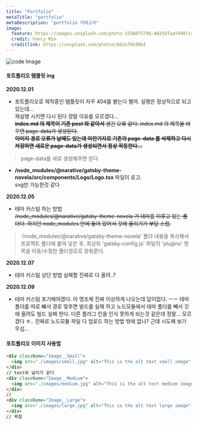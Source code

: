```yaml
---
title: "Portfolio"
metaTitle: "portfolio"
metaDescription: "portfolio 카테고리"
image:
  feature: https://images.unsplash.com/photo-1556075798-4825dfaaf498?ixlib=rb-1.2.1&ixid=MXwxMjA3fDB8MHxwaG90by1wYWdlfHx8fGVufDB8fHw%3D&auto=format&fit=crop&w=2555&q=80
  credit: Yancy Min
  creditlink: https://unsplash.com/photos/842ofHC6MaI
---
```


![code Image](https://images.unsplash.com/photo-1556075798-4825dfaaf498?ixlib=rb-1.2.1&ixid=MXwxMjA3fDB8MHxwaG90by1wYWdlfHx8fGVufDB8fHw%3D&auto=format&fit=crop&w=2555&q=80)

#### 포트폴리오 템플릿 ing

__2020.12.01__  
- 포트폴리오로 제작중인 템플릿이 자꾸 404를 뱉는다 왤까. 실행은 정상적으로 되고 있는데...  
재실행 시키면 다시 된다 정말 이유를 모르겠다...  
~~__index.md 의 제목이 기존 post 와 같아서__ 생긴 오류 같다. index.md 의 제목을 바꾸면 page-data가 생성된다.  
__이미지 경로 오류가 날때도 있는데 마찬가지로 기존의 page-data 를 삭제하고 다시 저장하면 새로운 page-data가 생성되면서 정상 작동한다...__~~  
> page-data를 새로 생성해주면 된다.  

- __/node_modules/@narative/gatsby-theme-novela/src/components/Logo/Logo.tsx__ 파일이 로고.  
svg만 가능한것 같다

__2020.12.05__
- 테마 커스텀 하는 방법  
~~/node_modules/@narative/gatsby-theme-novela 가 테마를 이루고 있는 폴더다. 하지만 node_modules 안에 들어 있어서 깃에 올리기가 부담 스럽.~~
> '/node_modules/@narative/gatsby-theme-novela' 폴더 내용을 복사해서 프로젝트 폴더에 붙여 넣은 후,  최상위 'gatsby-config.js' 파일의 'plugins' 항목을 이동/수정한 폴더경로로 맞춰준다.

__2020.12.07__
- 테마 커스텀 상단 방법 실패함 진짜로 다 올려..?

__2020.12.09__
- 테마 커스텀 포기해야겠다. 아 명조체 진짜 이상하게 나오는데 답이없다. ㅡㅡ 테마 폴더를 따로 뺴서 경로 맞추면 빌드를 실패 하고 노드모듈에서 테마 폴더를 빼서 깃에 올려도 빌드 실패 한다. 다른 플러그 인을 인식 못하게 되는것 같은데 정말... 모르겠다 ㅎ.. 진짜로 노드모듈 파일 다 업로드 하는 방법 밖에 없나? 근데 시도해 보기 무섭...

#### 포트폴리오 이미지 사용법
``` html
<div className="Image__Small">
  <img src="./images/small.jpg" alt="This is the alt text small image" />
</div>
// text와 넓이가 같다
<div className="Image__Medium">
  <img src="./images/medium.jpg" alt="This is the alt text medium image" />
</div>
// 
<div className="Image__Large">
  <img src="./images/large.jpg" alt="This is the alt text large image" />
</div>
// 꽉참
```